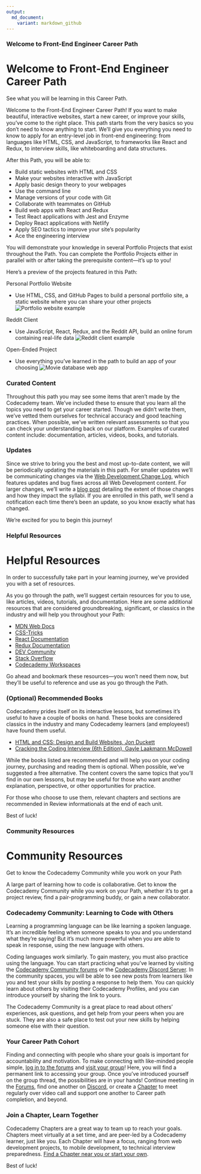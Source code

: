 ```yaml
---
output:
  md_document:
    variant: markdown_github
---
```







### Welcome to Front-End Engineer Career Path




<h1 class="gamut-1ewwict-Text e8i0p5k0">Welcome to Front-End Engineer Career Path</h1><p class="gamut-1xdcsrc-Text e8i0p5k0"><span data-testid="markdown" class="markdown__1eeYJ4WPKUcvX_LDDGJR12">See what you will be learning in this Career Path.</span></p><div class="gamut-unqu21-Box-ArticleContentContainer e1xfx7rd1"><div data-testid="markdown" class="spacing-loose__3_R8mSIQ2cspwhDGkCOXTu markdown__1eeYJ4WPKUcvX_LDDGJR12 darkTheme__2i0sjr_RjoITRh35Ld2GzM gamut-gk1onf-ArticleMarkdown e1xfx7rd0"><p class="p__1qg33Igem5pAgn4kPMirjw">Welcome to the Front-End Engineer Career Path! If you want to make beautiful, interactive websites, start a new career, or improve your skills, you’ve come to the right place. This path starts from the very basics so you don’t need to know anything to start. We’ll give you everything you need to know to apply for an entry-level job in front-end engineering: from languages like HTML, CSS, and JavaScript, to frameworks like React and Redux, to interview skills, like whiteboarding and data structures.</p>
<p class="p__1qg33Igem5pAgn4kPMirjw">After this Path, you will be able to:</p>
<ul class="ul__11icM1EC_0uPj3OY0Skp4r">
<li class="li__1KqBjwbWA3ze6V0BvXq9Rx">Build static websites with HTML and CSS</li>
<li class="li__1KqBjwbWA3ze6V0BvXq9Rx">Make your websites interactive with JavaScript</li>
<li class="li__1KqBjwbWA3ze6V0BvXq9Rx">Apply basic design theory to your webpages</li>
<li class="li__1KqBjwbWA3ze6V0BvXq9Rx">Use the command line</li>
<li class="li__1KqBjwbWA3ze6V0BvXq9Rx">Manage versions of your code with Git</li>
<li class="li__1KqBjwbWA3ze6V0BvXq9Rx">Collaborate with teammates on GitHub</li>
<li class="li__1KqBjwbWA3ze6V0BvXq9Rx">Build web apps with React and Redux</li>
<li class="li__1KqBjwbWA3ze6V0BvXq9Rx">Test React applications with Jest and Enzyme</li>
<li class="li__1KqBjwbWA3ze6V0BvXq9Rx">Deploy React applications with Netlify</li>
<li class="li__1KqBjwbWA3ze6V0BvXq9Rx">Apply SEO tactics to improve your site’s popularity</li>
<li class="li__1KqBjwbWA3ze6V0BvXq9Rx">Ace the engineering interview </li>
</ul>
<p class="p__1qg33Igem5pAgn4kPMirjw">You will demonstrate your knowledge in several Portfolio Projects that exist throughout the Path. You can complete the Portfolio Projects either in parallel with or after taking the prerequisite content—it’s up to you! </p>
<p class="p__1qg33Igem5pAgn4kPMirjw">Here’s a preview of the projects featured in this Path:</p>
<p class="p__1qg33Igem5pAgn4kPMirjw">Personal Portfolio Website</p>
<ul class="ul__11icM1EC_0uPj3OY0Skp4r">
<li class="li__1KqBjwbWA3ze6V0BvXq9Rx">Use HTML, CSS, and GitHub Pages to build a personal portfolio site, a static website where you can share your other projects
<img src="https://static-assets.codecademy.com/Paths/front-end-career-path/personal-portfolio-website/personal-portfolio-website-screenshot.png" alt="Portfolio website example" class="img__1JGFO2nlisObc3KeOSGPRp"></li>
</ul>
<p class="p__1qg33Igem5pAgn4kPMirjw">Reddit Client</p>
<ul class="ul__11icM1EC_0uPj3OY0Skp4r">
<li class="li__1KqBjwbWA3ze6V0BvXq9Rx">Use JavaScript, React, Redux, and the Reddit API, build an online forum containing real-life data
<img src="https://static-assets.codecademy.com/Paths/front-end-career-path/reddit-client/reddit-client-loading-slow.gif" alt="Reddit client example" class="img__1JGFO2nlisObc3KeOSGPRp"></li>
</ul>
<p class="p__1qg33Igem5pAgn4kPMirjw">Open-Ended Project</p>
<ul class="ul__11icM1EC_0uPj3OY0Skp4r">
<li class="li__1KqBjwbWA3ze6V0BvXq9Rx">Use everything you’ve learned in the path to build an app of your choosing
<img src="https://static-assets.codecademy.com/Paths/front-end-career-path/open-ended-project/movie-database-screenshot.png" alt="Movie database web app" class="img__1JGFO2nlisObc3KeOSGPRp"></li>
</ul>
<h3 id="heading-curated-content" class="h3__3B1DSzXTW-ux1viDSStOux">Curated Content</h3>
<p class="p__1qg33Igem5pAgn4kPMirjw">Throughout this path you may see some items that aren’t made by the Codecademy team.  We’ve included these to ensure that you learn all the topics you need to get your career started. Though we didn’t write them, we’ve vetted them ourselves for technical accuracy and good teaching practices. When possible, we’ve written relevant assessments so that you can check your understanding back on our platform. Examples of curated content include: documentation, articles, videos, books, and tutorials. </p>
<h3 id="heading-updates" class="h3__3B1DSzXTW-ux1viDSStOux">Updates</h3>
<p class="p__1qg33Igem5pAgn4kPMirjw">Since we strive to bring you the best and most up-to-date content, we will be periodically updating the materials in this path. For smaller updates we’ll be communicating changes via the <a target="_blank" class="e14vpv2g1 gamut-xro1w8-ResetElement-Anchor-AnchorBase e1bhhzie0" href="https://www.codecademy.com/articles/change-log-web-development">Web Development Change Log</a>, which features updates and bug fixes across all Web Development content. For larger changes, we’ll write a <a target="_blank" rel="noopener" class="e14vpv2g1 gamut-xro1w8-ResetElement-Anchor-AnchorBase e1bhhzie0" href="https://news.codecademy.com/tag/updates/">blog post</a> detailing the extent of those changes and how they impact the syllabi. If you are enrolled in this path, we’ll send a notification each time there’s been an update, so you know exactly what has changed. </p>
<p class="p__1qg33Igem5pAgn4kPMirjw">We’re excited for you to begin this journey!</p>
</div></div>









### Helpful Resources




<h1 class="gamut-1ewwict-Text e8i0p5k0">Helpful Resources</h1><p class="gamut-1xdcsrc-Text e8i0p5k0"><span data-testid="markdown" class="markdown__1eeYJ4WPKUcvX_LDDGJR12">In order to successfully take part in your learning journey, we’ve provided you with a set of resources.</span></p><div class="gamut-unqu21-Box-ArticleContentContainer e1xfx7rd1"><div data-testid="markdown" class="spacing-loose__3_R8mSIQ2cspwhDGkCOXTu markdown__1eeYJ4WPKUcvX_LDDGJR12 darkTheme__2i0sjr_RjoITRh35Ld2GzM gamut-gk1onf-ArticleMarkdown e1xfx7rd0"><p class="p__1qg33Igem5pAgn4kPMirjw">As you go through the path, we’ll suggest certain resources for you to use, like articles, videos, tutorials, and documentation. Here are some additional resources that are considered groundbreaking, significant, or classics in the industry and will help you throughout your Path:</p>
<ul class="ul__11icM1EC_0uPj3OY0Skp4r">
<li class="li__1KqBjwbWA3ze6V0BvXq9Rx"><a target="_blank" rel="noopener" class="e14vpv2g1 gamut-xro1w8-ResetElement-Anchor-AnchorBase e1bhhzie0" href="https://developer.mozilla.org/">MDN Web Docs</a></li>
<li class="li__1KqBjwbWA3ze6V0BvXq9Rx"><a target="_blank" rel="noopener" class="e14vpv2g1 gamut-xro1w8-ResetElement-Anchor-AnchorBase e1bhhzie0" href="https://css-tricks.com/">CSS-Tricks</a></li>
<li class="li__1KqBjwbWA3ze6V0BvXq9Rx"><a target="_blank" rel="noopener" class="e14vpv2g1 gamut-xro1w8-ResetElement-Anchor-AnchorBase e1bhhzie0" href="https://reactjs.org/">React Documentation</a></li>
<li class="li__1KqBjwbWA3ze6V0BvXq9Rx"><a target="_blank" rel="noopener" class="e14vpv2g1 gamut-xro1w8-ResetElement-Anchor-AnchorBase e1bhhzie0" href="https://redux.js.org/">Redux Documentation</a></li>
<li class="li__1KqBjwbWA3ze6V0BvXq9Rx"><a target="_blank" rel="noopener" class="e14vpv2g1 gamut-xro1w8-ResetElement-Anchor-AnchorBase e1bhhzie0" href="https://dev.to/">DEV Community</a></li>
<li class="li__1KqBjwbWA3ze6V0BvXq9Rx"><a target="_blank" rel="noopener" class="e14vpv2g1 gamut-xro1w8-ResetElement-Anchor-AnchorBase e1bhhzie0" href="https://stackoverflow.com/">Stack Overflow</a></li>
<li class="li__1KqBjwbWA3ze6V0BvXq9Rx"><a target="_blank" class="e14vpv2g1 gamut-xro1w8-ResetElement-Anchor-AnchorBase e1bhhzie0" href="https://www.codecademy.com/workspaces/new">Codecademy Workspaces</a></li>
</ul>
<p class="p__1qg33Igem5pAgn4kPMirjw">Go ahead and bookmark these resources—you won’t need them now, but they’ll be useful to reference and use as you go through the Path. </p>
<h3 id="heading-optional-recommended-books" class="h3__3B1DSzXTW-ux1viDSStOux">(Optional) Recommended Books</h3>
<p class="p__1qg33Igem5pAgn4kPMirjw">Codecademy prides itself on its interactive lessons, but sometimes it’s useful to have a couple of books on hand. These books are considered classics in the industry and many Codecademy learners (and employees!) have found them useful.  </p>
<ul class="ul__11icM1EC_0uPj3OY0Skp4r">
<li class="li__1KqBjwbWA3ze6V0BvXq9Rx"><a target="_blank" rel="noopener" class="e14vpv2g1 gamut-xro1w8-ResetElement-Anchor-AnchorBase e1bhhzie0" href="https://bookshop.org/books/html-and-css-design-and-build-websites/9781118008188">HTML and CSS: Design and Build Websites, Jon Duckett</a></li>
<li class="li__1KqBjwbWA3ze6V0BvXq9Rx"><a target="_blank" rel="noopener" class="e14vpv2g1 gamut-xro1w8-ResetElement-Anchor-AnchorBase e1bhhzie0" href="https://bookshop.org/books/cracking-the-coding-interview-189-programming-questions-and-solutions/9780984782857">Cracking the Coding Interview (6th Edition), Gayle Laakmann McDowell</a></li>
</ul>
<p class="p__1qg33Igem5pAgn4kPMirjw">While the books listed are recommended and will help you on your coding journey, purchasing and reading them is optional. When possible, we’ve suggested a free alternative. The content covers the same topics that you’ll find in our own lessons, but may be useful for those who want another explanation, perspective, or other opportunities for practice.</p>
<p class="p__1qg33Igem5pAgn4kPMirjw">For those who choose to use them, relevant chapters and sections are recommended in Review informationals at the end of each unit.</p>
<p class="p__1qg33Igem5pAgn4kPMirjw">Best of luck!</p>
</div></div>









### Community Resources




<h1 class="gamut-1ewwict-Text e8i0p5k0">Community Resources</h1><p class="gamut-1xdcsrc-Text e8i0p5k0"><span data-testid="markdown" class="markdown__1eeYJ4WPKUcvX_LDDGJR12">Get to know the Codecademy Community while you work on your Path</span></p><div class="gamut-unqu21-Box-ArticleContentContainer e1xfx7rd1"><div data-testid="markdown" class="spacing-loose__3_R8mSIQ2cspwhDGkCOXTu markdown__1eeYJ4WPKUcvX_LDDGJR12 darkTheme__2i0sjr_RjoITRh35Ld2GzM gamut-gk1onf-ArticleMarkdown e1xfx7rd0"><p class="p__1qg33Igem5pAgn4kPMirjw">A large part of learning how to code is collaborative. Get to know the Codecademy Community while you work on your Path, whether it’s to get a project review, find a pair-programming buddy, or gain a new collaborator. </p>
<h3 id="heading-codecademy-community-learning-to-code-with-others" class="h3__3B1DSzXTW-ux1viDSStOux">Codecademy Community: Learning to Code with Others</h3>
<p class="p__1qg33Igem5pAgn4kPMirjw">Learning a programming language can be like learning a spoken language. It’s an incredible feeling when someone speaks to you and you understand what they’re saying! But it’s much more powerful when you are able to speak in response, using the new language with others.</p>
<p class="p__1qg33Igem5pAgn4kPMirjw">Coding languages work similarly. To gain mastery, you must also practice using the language.
You can start practicing what you’ve learned by visiting the <a target="_blank" rel="noopener" class="e14vpv2g1 gamut-xro1w8-ResetElement-Anchor-AnchorBase e1bhhzie0" href="https://discuss.codecademy.com">Codecademy Community forums</a> or the <a target="_blank" rel="noopener" class="e14vpv2g1 gamut-xro1w8-ResetElement-Anchor-AnchorBase e1bhhzie0" href="https://discord.com/invite/codecademy">Codecademy Discord Server</a>. In the community spaces, you will be able to see new posts from learners like you and test your skills by posting a response to help them. You can quickly learn about others by visiting their Codecademy Profiles, and you can introduce yourself by sharing the link to yours. </p>
<p class="p__1qg33Igem5pAgn4kPMirjw">The Codecademy Community is a great place to read about others’ experiences, ask questions, and get help from your peers when you are stuck. They are also a safe place to test out your new skills by helping someone else with their question.</p>
<h3 id="heading-your-career-path-cohort" class="h3__3B1DSzXTW-ux1viDSStOux">Your Career Path Cohort</h3>
<p class="p__1qg33Igem5pAgn4kPMirjw">Finding and connecting with people who share your goals is important for accountability and motivation. To make connecting with like-minded people simple, <a target="_blank" rel="noopener" class="e14vpv2g1 gamut-xro1w8-ResetElement-Anchor-AnchorBase e1bhhzie0" href="https://discuss.codecademy.com">log in to the forums</a> and <a target="_blank" rel="noopener" class="e14vpv2g1 gamut-xro1w8-ResetElement-Anchor-AnchorBase e1bhhzie0" href="http://codecademy.com/cohorts/front-end-engineer-career-path">visit your group</a>! Here, you will find a permanent link to accessing your group. Once you’ve introduced yourself on the group thread, the possibilities are in your hands! Continue meeting in the <a target="_blank" rel="noopener" class="e14vpv2g1 gamut-xro1w8-ResetElement-Anchor-AnchorBase e1bhhzie0" href="https://discuss.codecademy.com">Forums</a>, find one another on <a target="_blank" rel="noopener" class="e14vpv2g1 gamut-xro1w8-ResetElement-Anchor-AnchorBase e1bhhzie0" href="https://discord.com/invite/codecademy">Discord</a>, or create a <a target="_blank" rel="noopener" class="e14vpv2g1 gamut-xro1w8-ResetElement-Anchor-AnchorBase e1bhhzie0" href="https://community.codecademy.com">Chapter</a> to meet regularly over video call and support one another to Career path completion, and beyond. </p>
<h3 id="heading-join-a-chapter-learn-together" class="h3__3B1DSzXTW-ux1viDSStOux">Join a Chapter, Learn Together</h3>
<p class="p__1qg33Igem5pAgn4kPMirjw">Codecademy Chapters are a great way to team up to reach your goals. Chapters meet virtually at a set time, and are peer-led by a Codecademy learner, just like you. Each Chapter will have a focus, ranging from web development projects, to mobile development, to technical interview preparedness. <a target="_blank" rel="noopener" class="e14vpv2g1 gamut-xro1w8-ResetElement-Anchor-AnchorBase e1bhhzie0" href="https://community.codecademy.com">Find a Chapter near you or start your own</a>. </p>
<p class="p__1qg33Igem5pAgn4kPMirjw">Best of luck!</p>
</div></div>





